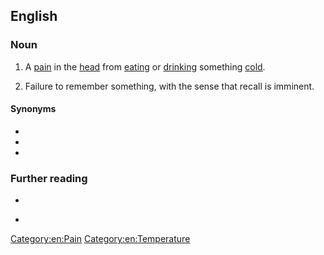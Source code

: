 ==English==

===Noun===
{{en-noun|-|s}}

# {{lb|en|informal}} A [[pain]] in the [[head]] from [[eating]] or [[drinking]] something [[cold]].
# {{lb|en|psychology}} Failure to remember something, with the sense that recall is imminent.

====Synonyms====
* {{l|en|ice cream headache}}
* {{l|en|tip of the tongue}}
* {{l|en|presque vu}}

===Further reading===
* {{pedialite|Ice-cream headache|Brain freeze (headache)}} <br />
* {{pedialite|Tip of the tongue|Brain freeze (memory)}}

[[Category:en:Pain]]
[[Category:en:Temperature]]